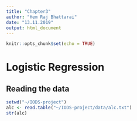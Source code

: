 ```yaml
---
title: "Chapter3"
author: "Hem Raj Bhattarai"
date: "13.11.2019"
output: html_document
---
```


```r
knitr::opts_chunk$set(echo = TRUE)
```

# Logistic Regression
## Reading the data
```r
setwd("~/IODS-project")
alc <- read.table("~/IODS-project/data/alc.txt") 
str(alc) 
```


